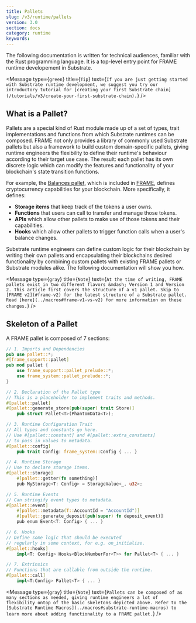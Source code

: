 ```yaml
---
title: Pallets
slug: /v3/runtime/pallets
version: 3.0 
section: docs
category: runtime
keywords:
---
```


The following documentation is written for technical audiences, familiar with the Rust programming
language. It is a top-level entry point for FRAME runtime developement in Substrate.

<Message
  type={`green`}
  title={`Tip`}
  text={`If you are just getting started with Substrate runtime development, we suggest you try
  our introductory tutorial for
  [creating your first Substrate chain](/tutorials/v3/create-your-first-substrate-chain).`}
/>

## What is a Pallet?

Pallets are a special kind of Rust module made up of a set of types, trait implementations and functions
from which Substrate runtimes can be composed. FRAME not only
provides a library of commonly used Substrate pallets but also a framework to build custom domain-specific
pallets, giving runtime engineers the flexibility to define their runtime's behaviour according to their
target use case. The result: each pallet has its own discrete logic which can modify the features and
functionality of your blockchain's state transition functions.

For example, the [Balances pallet](https://github.com/paritytech/substrate/tree/master/frame/balances), which is included in [FRAME](../frame), defines cryptocurrency capabilities for your blockchain. More specifically, it
defines:

- **Storage items** that keep track of the tokens a user owns.
- **Functions** that users can call to transfer
  and manage those tokens.
- **APIs** which allow other pallets to make use of those tokens and their capabilities.
- **Hooks**
  which allow other pallets to trigger function calls when a user's balance changes.

Substrate runtime engineers can define custom logic for their blockchain by writing their own pallets and encapsulating their blockchains desired functionality by combining custom pallets with existing FRAME pallets or Substrate modules alike. The following documentation will show you how.

<Message
  type={`gray`}
  title={`Note`}
  text={`At the time of writing, FRAME pallets exist in two different flavors &mdash; Version 1 and Version 2. This article first covers the structure of a v1 pallet. Skip to [FRAME v2](#frame-v2) for the latest structure of a Substrate pallet. Read [here](../macros#frame-v1-vs-v2) for more information on these changes.`}
/>

## Skeleton of a Pallet

A FRAME pallet is composed of 7 sections:

```rust
// 1. Imports and Dependencies
pub use pallet::*;
#[frame_support::pallet]
pub mod pallet {
	use frame_support::pallet_prelude::*;
	use frame_system::pallet_prelude::*;
}

// 2. Declaration of the Pallet type
// This is a placeholder to implement traits and methods.
#[pallet::pallet]
#[pallet::generate_store(pub(super) trait Store)]
	pub struct Pallet<T>(PhantomData<T>);

// 3. Runtime Configuration Trait
// All types and constants go here.
// Use #[pallet::constant] and #[pallet::extra_constants]
// to pass in values to metadata.
#[pallet::config]
	pub trait Config: frame_system::Config { ... }

// 4. Runtime Storage
// Use to declare storage items.
#[pallet::storage]
	#[pallet::getter(fn something)]
	pub MyStorage<T: Config> = StorageValue<_, u32>;

// 5. Runtime Events
// Can stringify event types to metadata.
#[pallet::event]
	#[pallet::metadata(T::AccountId = "AccountId")]
	#[pallet::generate_deposit(pub(super) fn deposit_event)]
	pub enum Event<T: Config> { ... }

// 6. Hooks
// Define some logic that should be executed
// regularly in some context, for e.g. on_initialize.
#[pallet::hooks]
	impl<T: Config> Hooks<BlockNumberFor<T>> for Pallet<T> { ... }

// 7. Extrinsics
// Functions that are callable from outside the runtime.
#[pallet::call]
	impl<T:Config> Pallet<T> { ... }

```

<Message
  type={`gray`}
  title={`Note`}
  text={`Pallets can be composed of as many sections as needed, giving runtime engineers a lot of 
  flexibility ontop of the basic skeletons depicted above. Refer to the [Substrate Runtime Macros](../macros#substrate-runtime-macros)
  to learn more about adding functionality to a FRAME pallet.`}
/>
